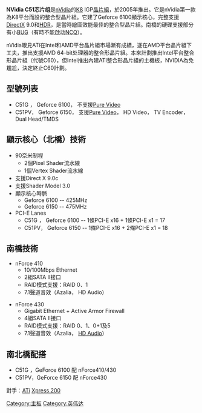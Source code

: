 {{About|nVidia的主板芯片组|被称为C51的无系统单片机|英特爾8051}} 
'''NVidia C51芯片组'''是[[nVidia|nVidia]]的[[K8|K8]] IGP[[晶片組|晶片組]]，於2005年推出。它是nVidia第一款為K8平台而設的整合型晶片組。它建了Geforce 6100顯示核心，完整支援[[DirectX|DirectX]] 9.0和[[高动态光照渲染|HDR]]，是當時繒圖效能最佳的整合型晶片組。南橋的硬碟支援部分有小[[BUG|BUG]]（有時不能啟动[[NCQ|NCQ]]）。

nVidia眼見ATi在Intel和AMD平台晶片組市場漸有成績，逐在AMD平台晶片組下工夫，推出支援AMD 64-bit处理器的整合形晶片組。本來計劃推出Intel平台整合形晶片組（代號C60），但Intel推出內建ATI整合形晶片組的主機板，NVIDIA為免尷尬，決定終止C60計劃。

== 型號列表 ==
*C51G ， Geforce 6100， 不支援[[Pure_Video|Pure Video]]
*C51PV， Geforce 6150， 支援[[Pure_Video|Pure Video]]， HD Video， TV Encoder， Dual Head/TMDS

== 顯示核心（北橋）技術 ==
*90奈米制程
**2個Pixel Shader流水線
**1個Vertex Shader流水線
*支援Direct X 9.0c
*支援Shader Model 3.0
*顯示核心時脈
**Geforce 6100 -- 425MHz
**Geforce 6150 -- 475MHz
*PCI-E Lanes
**C51G ， Geforce 6100 -- 1條PCI-E x16 + 1條PCI-E x1 = 17
**C51PV， Geforce 6150 -- 1條PCI-E x16 + 2條PCI-E x1 = 18

== 南橋技術 ==
*nForce 410
**10/100Mbps Ethernet
**2組SATA II接口
**RAID模式支援：RAID 0、1
**7.1聲道音效（Azalia， HD Audio）

*nForce 430
**Gigabit Ethernet + Active Armor Firewall
**4組SATA II接口
**RAID模式支援：RAID 0、1、0+1及5
**7.1聲道音效（Azalia， [[HD_Audio|HD Audio]]）

== 南北橋配搭 ==
*C51G ，GeForce 6100 配 nForce410/430
*C51PV，GeForce 6150 配 nForce430

對手：[[ATi|ATi]] [[Xpress_200|Xpress 200]]

{{NVIDIA}}

[[Category:主板|Category:主板]]
[[Category:英伟达|Category:英伟达]]